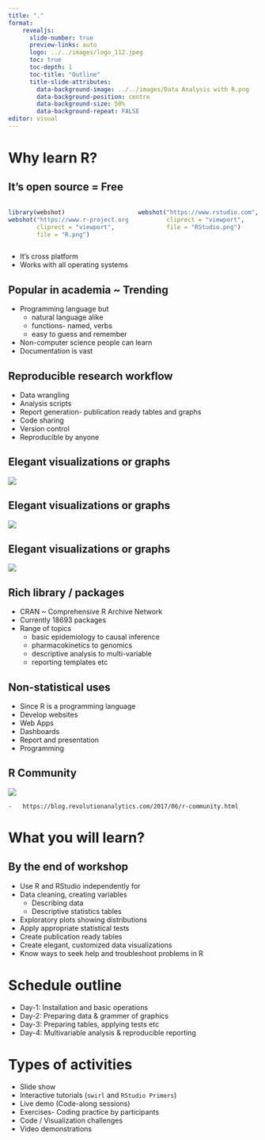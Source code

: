 ```yaml
---
title: "."
format: 
    revealjs: 
      slide-number: true
      preview-links: auto
      logo: ../../images/logo_112.jpeg
      toc: true
      toc-depth: 1
      toc-title: "Outline"
      title-slide-attributes: 
        data-background-image: ../../images/Data Analysis with R.png
        data-background-position: centre
        data-background-size: 50%
        data-background-repeat: FALSE
editor: visual
---
```


# Why learn R?

## It's open source = Free

::: columns
::: {.column width="50%"}
```r
library(webshot)
webshot("https://www.r-project.org",
        cliprect = "viewport",
        file = "R.png")
```
:::

::: {.column width="50%"}
```r

webshot("https://www.rstudio.com",
        cliprect = "viewport",
        file = "RStudio.png")
```
:::
:::

-   It's cross platform
-   Works with all operating systems

## Popular in academia \~ Trending

-   Programming language but
    -   natural language alike
    -   functions- named, verbs
    -   easy to guess and remember
-   Non-computer science people can learn
-   Documentation is vast

## Reproducible research workflow

-   Data wrangling
-   Analysis scripts
-   Report generation- publication ready tables and graphs
-   Code sharing
-   Version control
-   Reproducible by anyone

## Elegant visualizations or graphs

![](/images/dv1.png)

## Elegant visualizations or graphs

![](/images/dv2.png)

## Elegant visualizations or graphs

![](/images/dv3.png)

## Rich library / packages

-   CRAN \~ Comprehensive R Archive Network
-   Currently 18693 packages
-   Range of topics
    -   basic epidemiology to causal inference
    -   pharmacokinetics to genomics
    -   descriptive analysis to multi-variable
    -   reporting templates etc

## Non-statistical uses

-   Since R is a programming language
-   Develop websites
-   Web Apps
-   Dashboards
-   Report and presentation
-   Programming

## R Community

![](/images/Rcommunity.png)

    -   https://blog.revolutionanalytics.com/2017/06/r-community.html

# What you will learn?

## By the end of workshop

-   Use R and RStudio independently for
-   Data cleaning, creating variables
    -   Describing data
    -   Descriptive statistics tables
-   Exploratory plots showing distributions
-   Apply appropriate statistical tests
-   Create publication ready tables
-   Create elegant, customized data visualizations
-   Know ways to seek help and troubleshoot problems in R

# Schedule outline

-   Day-1: Installation and basic operations
-   Day-2: Preparing data & grammer of graphics
-   Day-3: Preparing tables, applying tests etc
-   Day-4: Multivariable analysis & reproducible reporting

# Types of activities

-   Slide show
-   Interactive tutorials (`swirl` and `RStudio Primers`)
-   Live demo (Code-along sessions)
-   Exercises- Coding practice by participants
-   Code / Visualization challenges
-   Video demonstrations
